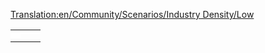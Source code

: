 [[Translation:en/Community/Scenarios/Industry Density/Low]]
{{en/Community/Scenarios/Scenarios by quantity of industries}}

{|
|-

|style="border:none;background:white"|
{{Page:en/Community/Scenarios/Water and Mountains}}

|style="border:none;background:white"|
{{Page:en/Community/Scenarios/Iceland}}

|style="border:none;background:white"|
{{Page:en/Community/Scenarios/Get Your Ships}}

|-
|style="border:none;background:white"|
{{Page:en/Community/Scenarios/Echo}}

|-
|}